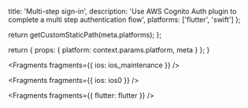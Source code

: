 
  title: 'Multi-step sign-in',
  description: 'Use AWS Cognito Auth plugin to complete a multi step authentication flow',
  platforms: ['flutter', 'swift']
};

  return getCustomStaticPath(meta.platforms);
};

  return {
    props: {
      platform: context.params.platform,
      meta
    }
  };
}


<Fragments fragments={{ ios: ios_maintenance }} />


<Fragments fragments={{ ios: ios0 }} />


<Fragments fragments={{ flutter: flutter }} />
